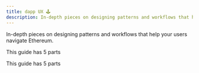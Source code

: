 ```yaml
---
title: dapp UX 🕹
description: In-depth pieces on designing patterns and workflows that help your users navigate Ethereum
---
```


In-depth pieces on designing patterns and workflows that help your users navigate Ethereum.


<GuideCard
 GuideTitle="Connecting to a dApp"
 GuideImage="/images/Connecting-to-a-dApp.png"
 ImageAlt="Wireframe illustrations of a connection flow"
 GuideSubTitle="Help your users connect their Ethereum account to your dApp"
 GuideDescription="A well-designed connection flow will guide users through the process, prepare them for being connected and let them know about some fundamental blockchain concepts."
 DemoLink="https://rimble-app-demo.netlify.com"
 DemoTitle="Try our demo to see our connection flow"
 DemoCTA="Try demo"
 GuideLink="/guides/ux/connect-a-wallet-conditions"
 GuideLinkTitle="To the Connecting a dApp guide"
 GuideCTA="Read guide">
  <Flex alignContent="center" mb={2} alignItems="center">
     <Icon name="Info" color="gray" size="16px" mr={2}/>
     <Text fontSize="1" color="gray">This guide has 5 parts</Text>
     </Flex>
</GuideCard>


<GuideCard
 GuideTitle="Transaction states"
 GuideImage="/images/Transaction-states.png"
 ImageAlt="Wireframe illustrations of a transaction flow"
 GuideSubTitle="The dos and don'ts of designing transaction states"
 GuideDescription="Transactions are complicated, slow, irreversible and need ETH. Here's how to make them clearer and simpler for your users."
 DemoLink="https://rimble-devcon-demo.netlify.com"
 DemoTitle="Try the Devcon demo to see our transaction design"
 DemoCTA="Try demo"
 GuideLink="/guides/ux/transactions-wallet-ux"
 GuideLinkTitle="To the transaction states guide"
 GuideCTA="Read guide">
  <Flex alignContent="center" mb={2} alignItems="center">
     <Icon name="Info" color="gray" size="16px" mr={2}/>
     <Text fontSize="1" color="gray">This guide has 5 parts</Text>
     </Flex>
</GuideCard>